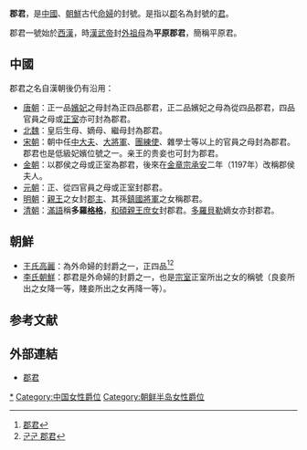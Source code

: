 '''郡君'''，是[[中國|中國]]、[[朝鮮|朝鮮]]古代[[命婦|命婦]]的封號。是指以[[郡|郡]]名為封號的[[封君|君]]。

郡君一號始於[[西漢|西漢]]，時[[漢武帝|漢武帝]]封[[外祖母|外祖母]]為'''平原郡君'''，簡稱平原君。
==中國==
郡君之名自漢朝後仍有沿用：
*[[唐朝|唐朝]]：正一品[[嬪妃|嬪妃]]之母封為正四品郡君，正二品嬪妃之母為從四品郡君，四品官員之母或[[正室|正室]]亦可封為郡君。
*[[北魏|北魏]]：皇后生母、嫡母、繼母封為郡君。
*[[宋朝|宋朝]]：朝中任[[大夫|中大夫]]、[[大將軍|大將軍]]、[[團練使|團練使]]、雜學士等以上的官員之母封為郡君。郡君也是低級妃嬪位號之一。亲王的贵妾也可封为郡君。
*[[金朝|金朝]]：以郡侯之母或正室為郡君，後來在[[金章宗|金章宗]][[承安_(金朝)|承安]]二年（1197年）改稱郡侯夫人。
*[[元朝|元朝]]：正、從四官員之母或正室封郡君。
*[[明朝|明朝]]：[[親王|親王]]之女封[[郡主|郡主]]、其孫[[鎮國將軍|鎮國將軍]]之女稱郡君。
*[[清朝|清朝]]：[[滿語|滿語]]稱'''多羅[[格格|格格]]'''，[[和碩親王|和碩親王]][[庶女|庶女]]封郡君。[[多羅貝勒|多羅貝勒]]嫡女亦封郡君。

==朝鮮==
*[[高麗|王氏高麗]]：為外命婦的封爵之一，正四品<ref>[http://handic.daum.net/dicha/view_detail_idiom.do?q=143032 郡君]{{Dead link|date=2019年11月|bot=InternetArchiveBot|fix-attempted=yes}}</ref><ref>[http://100.empas.com/dicsearch/pentry.html?s=K&i=235986&v=44 군군 郡君]</ref> 
*[[朝鲜王朝|李氏朝鮮]]：郡君是外命婦的封爵之一，也是[[宗室|宗室]]正室所出之女的稱號（良妾所出之女降一等，賤妾所出之女再降一等）。

==参考文献==
<div class="references-small">
<references />
</div>

==外部連結==
*[http://handic.empas.com/dicsearch/view.html?o=2&i=1031349 郡君]

[[Category:郡君|*]]
[[Category:中国女性爵位|Category:中国女性爵位]]
[[Category:朝鲜半岛女性爵位|Category:朝鲜半岛女性爵位]]